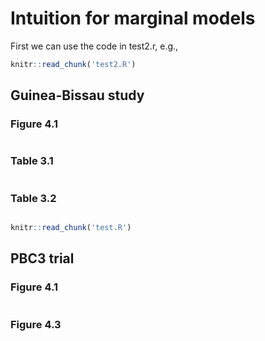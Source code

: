 # Intuition for marginal models

First we can use the code in test2.r, e.g.,

```r
knitr::read_chunk('test2.R')
```
## Guinea-Bissau study {.unnumbered}

### Figure 4.1 {.unnumbered} 

```r
```

### Table 3.1 {.unnumbered} 

```r
```

### Table 3.2 {.unnumbered} 

```r
```

```r
knitr::read_chunk('test.R')
```

## PBC3 trial {.unnumbered}

### Figure 4.1 {.unnumbered} 

```r
```

### Figure 4.3 {.unnumbered} 

```r
```
